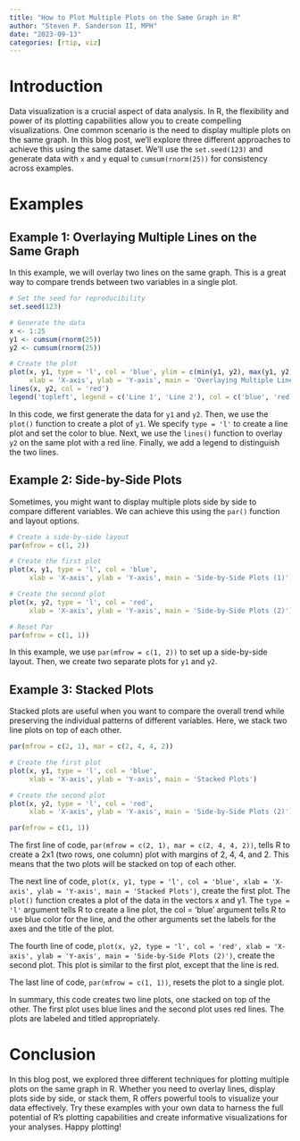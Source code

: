 ```yaml
---
title: "How to Plot Multiple Plots on the Same Graph in R"
author: "Steven P. Sanderson II, MPH"
date: "2023-09-13"
categories: [rtip, viz]
---
```


# Introduction

Data visualization is a crucial aspect of data analysis. In R, the flexibility and power of its plotting capabilities allow you to create compelling visualizations. One common scenario is the need to display multiple plots on the same graph. In this blog post, we'll explore three different approaches to achieve this using the same dataset. We'll use the `set.seed(123)` and generate data with `x` and `y` equal to `cumsum(rnorm(25))` for consistency across examples.

# Examples

## Example 1: Overlaying Multiple Lines on the Same Graph

In this example, we will overlay two lines on the same graph. This is a great way to compare trends between two variables in a single plot.

```r
# Set the seed for reproducibility
set.seed(123)

# Generate the data
x <- 1:25
y1 <- cumsum(rnorm(25))
y2 <- cumsum(rnorm(25))

# Create the plot
plot(x, y1, type = 'l', col = 'blue', ylim = c(min(y1, y2), max(y1, y2)), 
     xlab = 'X-axis', ylab = 'Y-axis', main = 'Overlaying Multiple Lines')
lines(x, y2, col = 'red')
legend('topleft', legend = c('Line 1', 'Line 2'), col = c('blue', 'red'), lty = 1)
```

In this code, we first generate the data for `y1` and `y2`. Then, we use the `plot()` function to create a plot of `y1`. We specify `type = 'l'` to create a line plot and set the color to blue. Next, we use the `lines()` function to overlay `y2` on the same plot with a red line. Finally, we add a legend to distinguish the two lines.

## Example 2: Side-by-Side Plots

Sometimes, you might want to display multiple plots side by side to compare different variables. We can achieve this using the `par()` function and layout options.

```r
# Create a side-by-side layout
par(mfrow = c(1, 2))

# Create the first plot
plot(x, y1, type = 'l', col = 'blue', 
     xlab = 'X-axis', ylab = 'Y-axis', main = 'Side-by-Side Plots (1)')

# Create the second plot
plot(x, y2, type = 'l', col = 'red',
     xlab = 'X-axis', ylab = 'Y-axis', main = 'Side-by-Side Plots (2)')

# Reset Par
par(mfrow = c(1, 1))
```

In this example, we use `par(mfrow = c(1, 2))` to set up a side-by-side layout. Then, we create two separate plots for `y1` and `y2`.

## Example 3: Stacked Plots

Stacked plots are useful when you want to compare the overall trend while preserving the individual patterns of different variables. Here, we stack two line plots on top of each other.

```r
par(mfrow = c(2, 1), mar = c(2, 4, 4, 2))

# Create the first plot
plot(x, y1, type = 'l', col = 'blue', 
     xlab = 'X-axis', ylab = 'Y-axis', main = 'Stacked Plots')

# Create the second plot
plot(x, y2, type = 'l', col = 'red',
     xlab = 'X-axis', ylab = 'Y-axis', main = 'Side-by-Side Plots (2)')

par(mfrow = c(1, 1))
```

The first line of code, `par(mfrow = c(2, 1), mar = c(2, 4, 4, 2))`, tells R to create a 2x1 (two rows, one column) plot with margins of 2, 4, 4, and 2. This means that the two plots will be stacked on top of each other.

The next line of code, `plot(x, y1, type = 'l', col = 'blue', xlab = 'X-axis', ylab = 'Y-axis', main = 'Stacked Plots')`, create the first plot. The `plot()` function creates a plot of the data in the vectors x and y1. The `type = 'l'` argument tells R to create a line plot, the col = 'blue' argument tells R to use blue color for the line, and the other arguments set the labels for the axes and the title of the plot.

The fourth line of code, `plot(x, y2, type = 'l', col = 'red', xlab = 'X-axis', ylab = 'Y-axis', main = 'Side-by-Side Plots (2)')`, create the second plot. This plot is similar to the first plot, except that the line is red.

The last line of code, `par(mfrow = c(1, 1))`, resets the plot to a single plot.

In summary, this code creates two line plots, one stacked on top of the other. The first plot uses blue lines and the second plot uses red lines. The plots are labeled and titled appropriately.

# Conclusion

In this blog post, we explored three different techniques for plotting multiple plots on the same graph in R. Whether you need to overlay lines, display plots side by side, or stack them, R offers powerful tools to visualize your data effectively. Try these examples with your own data to harness the full potential of R's plotting capabilities and create informative visualizations for your analyses. Happy plotting!